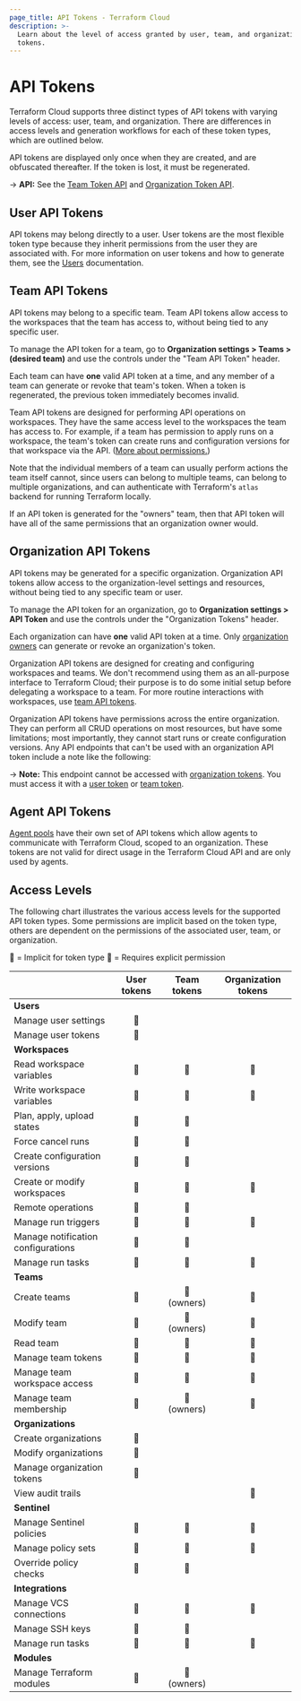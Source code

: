 ```yaml
---
page_title: API Tokens - Terraform Cloud
description: >-
  Learn about the level of access granted by user, team, and organization API
  tokens.
---
```


# API Tokens

Terraform Cloud supports three distinct types of API tokens with varying levels of access: user, team, and organization. There are differences in access levels and generation workflows for each of these token types, which are outlined below.

API tokens are displayed only once when they are created, and are obfuscated thereafter. If the token is lost, it must be regenerated.

-> **API:** See the [Team Token API](/cloud-docs/api-docs/team-tokens) and [Organization Token API](/cloud-docs/api-docs/organization-tokens).

## User API Tokens

API tokens may belong directly to a user. User tokens are the most flexible token type because they inherit permissions from the user they are associated with. For more information on user tokens and how to generate them, see the [Users](/cloud-docs/users-teams-organizations/users#api-tokens) documentation.

## Team API Tokens

API tokens may belong to a specific team. Team API tokens allow access to the workspaces that the team has access to, without being tied to any specific user.

To manage the API token for a team, go to **Organization settings > Teams > (desired team)** and use the controls under the "Team API Token" header.

Each team can have **one** valid API token at a time, and any member of a team can generate or revoke that team's token. When a token is regenerated, the previous token immediately becomes invalid.

Team API tokens are designed for performing API operations on workspaces. They have the same access level to the workspaces the team has access to. For example, if a team has permission to apply runs on a workspace, the team's token can create runs and configuration versions for that workspace via the API. ([More about permissions.](/cloud-docs/users-teams-organizations/permissions))

[permissions-citation]: #intentionally-unused---keep-for-maintainers

Note that the individual members of a team can usually perform actions the team itself cannot, since users can belong to multiple teams, can belong to multiple organizations, and can authenticate with Terraform's `atlas` backend for running Terraform locally.

If an API token is generated for the "owners" team, then that API token will have all of the same permissions that an organization owner would.

## Organization API Tokens

API tokens may be generated for a specific organization. Organization API tokens allow access to the organization-level settings and resources, without being tied to any specific team or user.

To manage the API token for an organization, go to **Organization settings > API Token** and use the controls under the "Organization Tokens" header.

Each organization can have **one** valid API token at a time. Only [organization owners](/cloud-docs/users-teams-organizations/teams#the-owners-team) can generate or revoke an organization's token.

[permissions-citation]: #intentionally-unused---keep-for-maintainers

Organization API tokens are designed for creating and configuring workspaces and teams. We don't recommend using them as an all-purpose interface to Terraform Cloud; their purpose is to do some initial setup before delegating a workspace to a team. For more routine interactions with workspaces, use [team API tokens](#team-api-tokens).

Organization API tokens have permissions across the entire organization. They can perform all CRUD operations on most resources, but have some limitations; most importantly, they cannot start runs or create configuration versions. Any API endpoints that can't be used with an organization API token include a note like the following:

-> **Note:** This endpoint cannot be accessed with [organization tokens](#organization-api-tokens). You must access it with a [user token](/cloud-docs/users-teams-organizations/users#api-tokens) or [team token](#team-api-tokens).

## Agent API Tokens

[Agent pools](/cloud-docs/agents) have their own set of API tokens which allow agents to communicate with Terraform Cloud, scoped to an organization. These tokens are not valid for direct usage in the Terraform Cloud API and are only used by agents.

## Access Levels

The following chart illustrates the various access levels for the supported API token types. Some permissions are implicit based on the token type, others are dependent on the permissions of the associated user, team, or organization.

🔷 = Implicit for token type 🔶 = Requires explicit permission

|                                    | User tokens | Team tokens | Organization tokens |
| ---------------------------------- | :---------: | :---------: | :-----------------: |
| **Users**                          |             |             |                     |
| Manage user settings               |      🔷     |             |                     |
| Manage user tokens                 |      🔷     |             |                     |
| **Workspaces**                     |             |             |                     |
| Read workspace variables           |      🔶     |      🔶     |          🔷         |
| Write workspace variables          |      🔶     |      🔶     |          🔷         |
| Plan, apply, upload states         |      🔶     |      🔶     |                     |
| Force cancel runs                  |      🔶     |      🔶     |                     |
| Create configuration versions      |      🔶     |      🔶     |                     |
| Create or modify workspaces        |      🔶     |      🔶     |          🔷         |
| Remote operations                  |      🔶     |      🔶     |                     |
| Manage run triggers                |      🔶     |      🔶     |          🔷         |
| Manage notification configurations |      🔶     |      🔶     |                     |
| Manage run tasks                   |      🔶     |      🔶     |          🔷          |
| **Teams**                          |             |             |                     |
| Create teams                       |      🔶     | 🔷 (owners) |          🔷         |
| Modify team                        |      🔶     | 🔷 (owners) |          🔷         |
| Read team                          |      🔶     |      🔷     |          🔷         |
| Manage team tokens                 |      🔶     |      🔷     |          🔷         |
| Manage team workspace access       |      🔶     |      🔶     |          🔷         |
| Manage team membership             |      🔶     | 🔷 (owners) |          🔷         |
| **Organizations**                  |             |             |                     |
| Create organizations               |      🔷     |             |                     |
| Modify organizations               |      🔶     |             |                     |
| Manage organization tokens         |      🔶     |             |                     |
| View audit trails                  |             |             |          🔷         |
| **Sentinel**                       |             |             |                     |
| Manage Sentinel policies           |      🔶     |      🔶     |          🔷         |
| Manage policy sets                 |      🔶     |      🔶     |          🔷         |
| Override policy checks             |      🔶     |      🔶     |                     |
| **Integrations**                   |             |             |                     |
| Manage VCS connections             |      🔶     |      🔶     |          🔷         |
| Manage SSH keys                    |      🔶     |      🔶     |                     |
| Manage run tasks                   |      🔶     |      🔶     |          🔷          |
| **Modules**                        |             |             |                     |
| Manage Terraform modules           |      🔶     | 🔷 (owners) |                     |

